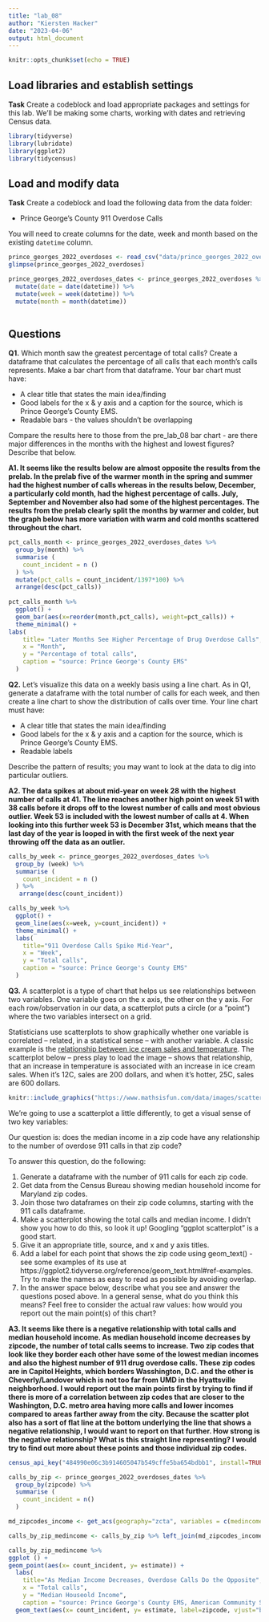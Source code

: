 ```yaml
---
title: "lab_08"
author: "Kiersten Hacker"
date: "2023-04-06"
output: html_document
---
```


```r
knitr::opts_chunk$set(echo = TRUE)
```

## Load libraries and establish settings

**Task** Create a codeblock and load appropriate packages and settings for this lab. We'll be making some charts, working with dates and retrieving Census data.
```r
library(tidyverse)
library(lubridate)
library(ggplot2)
library(tidycensus)
```

## Load and modify data

**Task** Create a codeblock and load the following data from the data folder:

* Prince George's County 911 Overdose Calls

You will need to create columns for the date, week and month based on the existing `datetime` column.
```r
prince_georges_2022_overdoses <- read_csv("data/prince_georges_2022_overdoses.csv")
glimpse(prince_georges_2022_overdoses)

prince_georges_2022_overdoses_dates <- prince_georges_2022_overdoses %>%
  mutate(date = date(datetime)) %>%
  mutate(week = week(datetime)) %>%
  mutate(month = month(datetime))
  

```

## Questions 

**Q1.** Which month saw the greatest percentage of total calls? Create a dataframe that calculates the percentage of all calls that each month's calls represents. Make a bar chart from that dataframe. Your bar chart must have:

* A clear title that states the main idea/finding
* Good labels for the x & y axis and a caption for the source, which is Prince George's County EMS.
* Readable bars - the values shouldn't be overlapping

Compare the results here to those from the pre_lab_08 bar chart - are there major differences in the months with the highest and lowest figures? Describe that below.

**A1. It seems like the results below are almost opposite the results from the prelab. In the prelab five of the warmer month in the spring and summer had the highest number of calls whereas in the results below, December, a particularly cold month, had the highest percentage of calls. July, September and November also had some of the highest percentages. The results from the prelab clearly split the months by warmer and colder, but the graph below has more variation with warm and cold months scattered throughout the chart.** 

```r
pct_calls_month <- prince_georges_2022_overdoses_dates %>%
  group_by(month) %>%
  summarise (
    count_incident = n ()
  ) %>%
  mutate(pct_calls = count_incident/1397*100) %>%
  arrange(desc(pct_calls))
 
pct_calls_month %>% 
  ggplot() +
  geom_bar(aes(x=reorder(month,pct_calls), weight=pct_calls)) +
  theme_minimal() +
labs(
    title= "Later Months See Higher Percentage of Drug Overdose Calls",
    x = "Month",
    y = "Percentage of total calls",
    caption = "source: Prince George's County EMS"
  )

```

**Q2.** Let's visualize this data on a weekly basis using a line chart. As in Q1, generate a dataframe with the total number of calls for each week, and then create a line chart to show the distribution of calls over time. Your line chart must have:

* A clear title that states the main idea/finding
* Good labels for the x & y axis and a caption for the source, which is Prince George's County EMS.
* Readable labels

Describe the pattern of results; you may want to look at the data to dig into particular outliers.

**A2. The data spikes at about mid-year on week 28 with the highest number of calls at 41. The line reaches another high point on week 51 with 38 calls before it drops off to the lowest number of calls and most obvious outlier. Week 53 is included with the lowest number of calls at 4. When looking into this further week 53 is December 31st, which means that the last day of the year is looped in with the first week of the next year throwing off the data as an outlier. ** 


```r
calls_by_week <- prince_georges_2022_overdoses_dates %>%
  group_by (week) %>%
  summarise (
    count_incident = n ()
  ) %>%
   arrange(desc(count_incident)) 

calls_by_week %>%
  ggplot() + 
  geom_line(aes(x=week, y=count_incident)) + 
  theme_minimal() +
  labs(
    title="911 Overdose Calls Spike Mid-Year",
    x = "Week",
    y = "Total calls",
    caption = "source: Prince George's County EMS"
  ) 
```

**Q3.**  A scatterplot is a type of chart that helps us see relationships between two variables. One variable goes on the x axis, the other on the y axis.  For each row/observation in our data, a scatterplot puts a circle (or a "point") where the two variables intersect on a grid. 

Statisticians use scatterplots to show graphically whether one variable is correlated -- related, in a statistical sense -- with another variable.  A classic example is the [relationship between ice cream sales and temperature](https://www.mathsisfun.com/data/scatter-xy-plots.html). The scatterplot below -- press play to load the image -- shows that relationship, that an increase in temperature is associated with an increase in ice cream sales. When it's 12C, sales are 200 dollars, and when it's hotter, 25C, sales are 600 dollars.

```r
knitr::include_graphics("https://www.mathsisfun.com/data/images/scatter-ice-cream1.svg")
```

We're going to use a scatterplot a little differently, to get a visual sense of two key variables: 

Our question is: does the median income in a zip code have any relationship to the number of overdose 911 calls in that zip code?

To answer this question, do the following:

1. Generate a dataframe with the number of 911 calls for each zip code.
2. Get data from the Census Bureau showing median household income for Maryland zip codes.
3. Join those two dataframes on their zip code columns, starting with the 911 calls dataframe.
4. Make a scatterplot showing the total calls and median income. I didn't show you how to do this, so look it up! Googling "ggplot scatterplot" is a good start.
5. Give it an appropriate title, source, and x and y axis titles.
6. Add a label for each point that shows the zip code using geom_text() - see some examples of its use at https://ggplot2.tidyverse.org/reference/geom_text.html#ref-examples. Try to make the names as easy to read as possible by avoiding overlap.
7. In the answer space below, describe what you see and answer the questions posed above. In a general sense, what do you think this means? Feel free to consider the actual raw values: how would you report out the main point(s) of this chart?

**A3. It seems like there is a negative relationship with total calls and median household income. As median household income decreases by zipcode, the number of total calls seems to increase. Two zip codes that look like they border each other have some of the lowest median incomes and also the highest number of 911 drug overdose calls. These zip codes are in Capitol Heights, which borders Wasshington, D.C. and the other is Cheverly/Landover which is not too far from UMD in the Hyattsville neighborhood. I would report out the main points first by trying to find if there is more of a correlation between zip codes that are closer to the Washington, D.C. metro area having more calls and lower incomes compared to areas farther away from the city. Because the scatter plot also has a sort of flat line at the bottom underlying the line that shows a negative relationship, I would want to report on that further. How strong is the negative relationship? What is this straight line representing? I would try to find out more about these points and those individual zip codes. **  

```r
census_api_key("484990e06c3b914605047b549cffe5ba654bdbb1", install=TRUE)

calls_by_zip <- prince_georges_2022_overdoses_dates %>%
  group_by(zipcode) %>%
  summarise (
    count_incident = n()
  )

md_zipcodes_income <- get_acs(geography="zcta", variables = c(medincome = "B19013_001"), state='MD', year=2019)

calls_by_zip_medincome <- calls_by_zip %>% left_join(md_zipcodes_income, by=c('zipcode'='GEOID'))

calls_by_zip_medincome %>%
ggplot () +
geom_point(aes(x= count_incident, y= estimate)) +
  labs(
    title="As Median Income Decreases, Overdose Calls Do the Opposite",
    x = "Total calls",
    y = "Median Houseold Income",
    caption = "source: Prince George's County EMS, American Community Survey data, Census data") +
  geom_text(aes(x= count_incident, y= estimate, label=zipcode, vjust="bottom"), check_overlap = TRUE)
    
```
